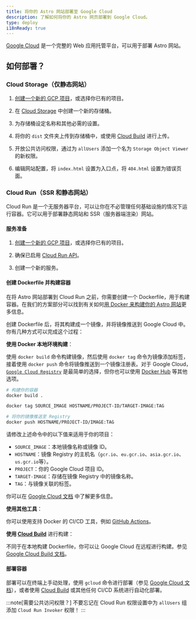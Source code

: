 ```yaml
---
title: 将你的 Astro 网站部署至 Google Cloud
description: 了解如何将你的 Astro 网页部署到 Google Cloud。
type: deploy
i18nReady: true
---
```


[Google Cloud](https://cloud.google.com/) 是一个完整的 Web 应用托管平台，可以用于部署 Astro 网站。

## 如何部署？

### Cloud Storage（仅静态网站）

1. [创建一个新的 GCP 项目](https://console.cloud.google.com/projectcreate)，或选择你已有的项目。

2. 在 [Cloud Storage](https://cloud.google.com/storage) 中创建一个新的存储桶。

3. 为存储桶设定名称和其他必需的设置。

4. 将你的 `dist` 文件夹上传到存储桶中，或使用 [Cloud Build](https://cloud.google.com/build) 进行上传。

5. 开放公共访问权限，通过为 `allUsers` 添加一个名为 `Storage Object Viewer` 的新权限。

6. 编辑网站配置，将 `index.html` 设置为入口点，将 `404.html` 设置为错误页面。

### Cloud Run（SSR 和静态网站）

Cloud Run 是一个无服务器平台，可以让你在不必管理任何基础设施的情况下运行容器。它可以用于部署静态网站和 SSR（服务器端渲染）网站。

#### 服务准备

1. [创建一个新的 GCP 项目](https://console.cloud.google.com/projectcreate)，或选择你已有的项目。

2. 确保已启用 [Cloud Run API](https://console.cloud.google.com/apis/library/run.googleapis.com)。

3. 创建一个新的服务。


#### 创建 Dockerfile 并构建容器

在将 Astro 网站部署到 Cloud Run 之前，你需要创建一个 Dockerfile，用于构建容器。在我们的方案部分可以找到有关如何[用 Docker 来构建你的 Astro 网站](/zh-cn/recipes/docker/#创建一个-Dockerfile)更多信息。

创建 Dockerfile 后，将其构建成一个镜像，并将镜像推送到 Google Cloud 中。你有几种方式可以完成这个过程：

**使用 Docker 本地环境构建**：
 
使用 `docker build` 命令构建镜像，然后使用 `docker tag` 命令为镜像添加标签，接着使用 `docker push` 命令将镜像推送到一个镜像注册表。对于 Google Cloud，[`Google Cloud Registry`](https://cloud.google.com/container-registry/docs/pushing-and-pulling#add-registry) 是最简单的选择，但你也可以使用 [Docker Hub](https://hub.docker.com/) 等其他选项。

```bash
# 构建你的容器
docker build .

docker tag SOURCE_IMAGE HOSTNAME/PROJECT-ID/TARGET-IMAGE:TAG

# 将你的镜像推送至 Registry
docker push HOSTNAME/PROJECT-ID/IMAGE:TAG
```

请修改上述命令中的以下值来适用于你的项目：

-  `SOURCE_IMAGE`：本地镜像名称或镜像 ID。
-  `HOSTNAME`：镜像 Registry 的主机名（`gcr.io`、`eu.gcr.io`、`asia.gcr.io`、`us.gcr.io`等）。
-  `PROJECT`：你的 Google Cloud 项目 ID。
-  `TARGET-IMAGE`：存储在镜像 Registry 中的镜像名称。
-  `TAG`：与镜像关联的标签。

你可以在 [Google Cloud 文档](https://cloud.google.com/container-registry/docs/pushing-and-pulling) 中了解更多信息。

**使用其他工具**：

你可以使用支持 Docker 的 CI/CD 工具，例如 [GitHub Actions](https://github.com/marketplace/actions/push-to-gcr-github-action)。

**使用 [Cloud Build](https://cloud.google.com/build)** 进行构建：

不同于在本地构建 Dockerfile，你可以让 Google Cloud 在远程进行构建。参见 [Google Cloud Build 文档](https://cloud.google.com/build/docs/building/build-containers)。

#### 部署容器

部署可以在终端上手动处理，使用 `gcloud` 命令进行部署（参见 [Google Cloud 文档](https://cloud.google.com/run/docs/deploying#service)），或者使用 [Cloud Build](https://cloud.google.com/build) 或其他任何 CI/CD 系统进行自动化部署。

:::note[需要公共访问权限？]
不要忘记在 Cloud Run 权限设置中为 `allUsers` 组添加 `Cloud Run Invoker` 权限！
:::